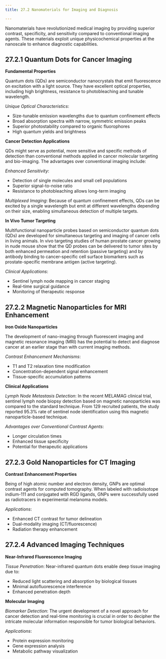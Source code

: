 ```yaml
---
title: 27.2 Nanomaterials for Imaging and Diagnosis

---
```




Nanomaterials have revolutionized medical imaging by providing superior contrast, specificity, and sensitivity compared to conventional imaging agents. These materials exploit unique physicochemical properties at the nanoscale to enhance diagnostic capabilities.

## 27.2.1 Quantum Dots for Cancer Imaging

**Fundamental Properties**

Quantum dots (QDs) are semiconductor nanocrystals that emit fluorescence on excitation with a light source. They have excellent optical properties, including high brightness, resistance to photobleaching and tunable wavelength.

*Unique Optical Characteristics*:
* Size-tunable emission wavelengths due to quantum confinement effects
* Broad absorption spectra with narrow, symmetric emission peaks
* Superior photostability compared to organic fluorophores
* High quantum yields and brightness

**Cancer Detection Applications**

QDs might serve as potential, more sensitive and specific methods of detection than conventional methods applied in cancer molecular targeting and bio-imaging. The advantages over conventional imaging include:

*Enhanced Sensitivity*:
* Detection of single molecules and small cell populations
* Superior signal-to-noise ratio
* Resistance to photobleaching allows long-term imaging

*Multiplexed Imaging*:
Because of quantum confinement effects, QDs can be excited by a single wavelength but emit at different wavelengths depending on their size, enabling simultaneous detection of multiple targets.

**In Vivo Tumor Targeting**

Multifunctional nanoparticle probes based on semiconductor quantum dots (QDs) are developed for simultaneous targeting and imaging of cancer cells in living animals. In vivo targeting studies of human prostate cancer growing in nude mouse show that the QD probes can be delivered to tumor sites by both enhanced permeation and retention (passive targeting) and by antibody binding to cancer-specific cell surface biomarkers such as prostate-specific membrane antigen (active targeting).

*Clinical Applications*:
* Sentinel lymph node mapping in cancer staging
* Real-time surgical guidance
* Monitoring of therapeutic response

## 27.2.2 Magnetic Nanoparticles for MRI Enhancement

**Iron Oxide Nanoparticles**

The development of nano-imaging through fluorescent imaging and magnetic resonance imaging (MRI) has the potential to detect and diagnose cancer at an earlier stage than with current imaging methods.

*Contrast Enhancement Mechanisms*:
* T1 and T2 relaxation time modification
* Concentration-dependent signal enhancement
* Tissue-specific accumulation patterns

**Clinical Applications**

*Lymph Node Metastasis Detection*:
In the recent MELAMAG clinical trial, sentinel lymph node biopsy detection based on magnetic nanoparticles was compared to the standard technique. From 129 recruited patients, the study reported 95.3% rate of sentinel node identification using this magnetic nanoparticle-based technique.

*Advantages over Conventional Contrast Agents*:
* Longer circulation times
* Enhanced tissue specificity
* Potential for therapeutic applications

## 27.2.3 Gold Nanoparticles for CT Imaging

**Contrast Enhancement Properties**

Being of high atomic number and electron density, GNPs are optimal contrast agents for computed tomography. When labeled with radioisotope indium-111 and conjugated with RGD ligands, GNPs were successfully used as radiotracers in experimental melanoma models.

*Applications*:
* Enhanced CT contrast for tumor delineation
* Dual-modality imaging (CT/fluorescence)
* Radiation therapy enhancement

## 27.2.4 Advanced Imaging Techniques

**Near-Infrared Fluorescence Imaging**

*Tissue Penetration*:
Near-infrared quantum dots enable deep tissue imaging due to:
* Reduced light scattering and absorption by biological tissues
* Minimal autofluorescence interference
* Enhanced penetration depth

**Molecular Imaging**

*Biomarker Detection*:
The urgent development of a novel approach for cancer detection and real-time monitoring is crucial in order to decipher the intricate molecular information responsible for tumor biological behaviors.

*Applications*:
* Protein expression monitoring
* Gene expression analysis
* Metabolic pathway visualization

